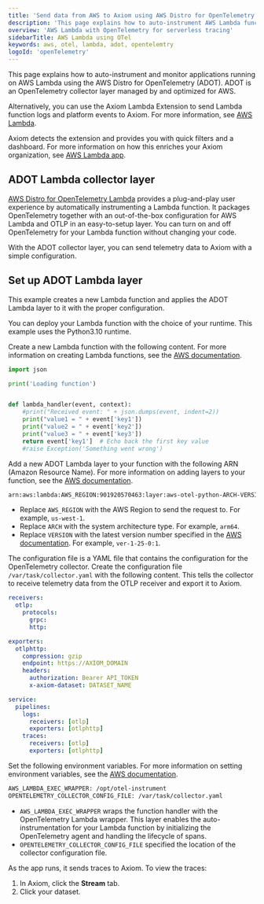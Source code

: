 ```yaml
---
title: 'Send data from AWS to Axiom using AWS Distro for OpenTelemetry'
description: 'This page explains how to auto-instrument AWS Lambda functions and send telemetry data to Axiom using AWS Distro for OpenTelemetry.'
overview: 'AWS Lambda with OpenTelemetry for serverless tracing'
sidebarTitle: AWS Lambda using OTel
keywords: aws, otel, lambda, adot, opentelemtry
logoId: 'openTelemetry'
---
```



This page explains how to auto-instrument and monitor applications running on AWS Lambda using the AWS Distro for OpenTelemetry (ADOT). ADOT is an OpenTelemetry collector layer managed by and optimized for AWS.

Alternatively, you can use the Axiom Lambda Extension to send Lambda function logs and platform events to Axiom. For more information, see [AWS Lambda](/send-data/aws-lambda).

Axiom detects the extension and provides you with quick filters and a dashboard. For more information on how this enriches your Axiom organization, see [AWS Lambda app](/apps/lambda).

## ADOT Lambda collector layer

[AWS Distro for OpenTelemetry Lambda](https://aws-otel.github.io/docs/getting-started/lambda) provides a plug-and-play user experience by automatically instrumenting a Lambda function. It packages OpenTelemetry together with an out-of-the-box configuration for AWS Lambda and OTLP in an easy-to-setup layer. You can turn on and off OpenTelemetry for your Lambda function without changing your code.

With the ADOT collector layer, you can send telemetry data to Axiom with a simple configuration.

<AwsDisclaimer />

<Prerequisites />

## Set up ADOT Lambda layer

This example creates a new Lambda function and applies the ADOT Lambda layer to it with the proper configuration.

You can deploy your Lambda function with the choice of your runtime. This example uses the Python3.10 runtime.

<Steps>
<Step title="Create a new Lambda function">

Create a new Lambda function with the following content. For more information on creating Lambda functions, see the [AWS documentation](https://docs.aws.amazon.com/lambda/latest/dg/getting-started.html).

```python
import json

print('Loading function')


def lambda_handler(event, context):
    #print("Received event: " + json.dumps(event, indent=2))
    print("value1 = " + event['key1'])
    print("value2 = " + event['key2'])
    print("value3 = " + event['key3'])
    return event['key1']  # Echo back the first key value
    #raise Exception('Something went wrong')
```
</Step>
<Step title="Add the ADOT Lambda layer">

Add a new ADOT Lambda layer to your function with the following ARN (Amazon Resource Name). For more information on adding layers to your function, see the [AWS documentation](https://docs.aws.amazon.com/lambda/latest/dg/adding-layers.html).

```bash
arn:aws:lambda:AWS_REGION:901920570463:layer:aws-otel-python-ARCH-VERSION
```

- Replace `AWS_REGION` with the AWS Region to send the request to. For example, `us-west-1`.
- Replace `ARCH` with the system architecture type. For example, `arm64`.
- Replace `VERSION` with the latest version number specified in the [AWS documentation](https://aws-otel.github.io/docs/getting-started/lambda/lambda-python). For example, `ver-1-25-0:1`.

</Step>
<Step title="Create the collector configuration file">

The configuration file is a YAML file that contains the configuration for the OpenTelemetry collector. Create the configuration file `/var/task/collector.yaml` with the following content. This tells the collector to receive telemetry data from the OTLP receiver and export it to Axiom.

```yaml
receivers:
  otlp:
    protocols:
      grpc:
      http:

exporters:
  otlphttp:
    compression: gzip
    endpoint: https://AXIOM_DOMAIN
    headers:
      authorization: Bearer API_TOKEN
      x-axiom-dataset: DATASET_NAME

service:
  pipelines:
    logs:
      receivers: [otlp]
      exporters: [otlphttp]
    traces:
      receivers: [otlp]
      exporters: [otlphttp]
```

<Info>
<ReplaceDomain />
<ReplaceDatasetToken />
</Info>

</Step>
<Step title="Set environment variables">

Set the following environment variables. For more information on setting environment variables, see the [AWS documentation](https://docs.aws.amazon.com/lambda/latest/dg/configuration-envvars.html).

```bash
AWS_LAMBDA_EXEC_WRAPPER: /opt/otel-instrument
OPENTELEMETRY_COLLECTOR_CONFIG_FILE: /var/task/collector.yaml
```

- `AWS_LAMBDA_EXEC_WRAPPER` wraps the function handler with the OpenTelemetry Lambda wrapper. This layer enables the auto-instrumentation for your Lambda function by initializing the OpenTelemetry agent and handling the lifecycle of spans.
- `OPENTELEMETRY_COLLECTOR_CONFIG_FILE` specified the location of the collector configuration file.

</Step>
<Step title="Run your function and observe telemetry data in Axiom">

As the app runs, it sends traces to Axiom. To view the traces:

1. In Axiom, click the **Stream** tab.
1. Click your dataset.

</Step>
</Steps>
